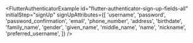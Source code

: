 
<FlutterAuthenticatorExample
  id="flutter-authenticator-sign-up-fields-all"
  initialStep="signUp"
  signUpAttributes={[
    'username',
    'password',
    'password_confirmation',
    'email',
    'phone_number',
    'address',
    'birthdate',
    'family_name',
    'gender',
    'given_name',
    'middle_name',
    'name',
    'nickname',
    'preferred_username',
  ]}
/>
